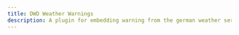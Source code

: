 ---
title: DWD Weather Warnings
description: A plugin for embedding warning from the german weather service
---
